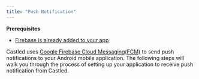 ```yaml
---
title: "Push Notification"
---
```


<Info>

**Prerequisites**

- [Firebase is already added to your app](/developer-resources/sdk-integration/android/fcm-setup)

</Info>

Castled uses [Google Firebase Cloud Messaging(FCM)](https://firebase.google.com/docs/cloud-messaging)
to send push notifications to your Android mobile application. The
following steps will walk you through the process of setting up your application
to receive push notification from Castled.
